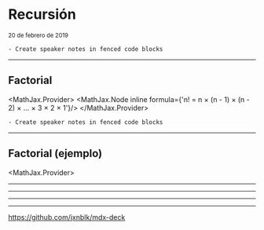 


<Head>
  <title>Recursión</title>
</Head>

# Recursión

<small>20 de febrero de 2019</small>

```notes
- Create speaker notes in fenced code blocks
```

---


## Factorial

<MathJax.Provider>
  <MathJax.Node inline formula={'n! = n × (n - 1) × (n - 2) × ... × 3 × 2 × 1'}/>
</MathJax.Provider>

```notes
- Create speaker notes in fenced code blocks
```

---


## Factorial (ejemplo)

<MathJax.Provider>
  <div><MathJax.Node inline formula={'5! = 5 × 4 × 3 × 2 × 1 = 120'}/></div>
  <Appear>
    <div><MathJax.Node inline formula={'5! = 5 × (4 × 3 × 2 × 1)'}/></div>
    <div><MathJax.Node inline formula={'5! = 5 × 4!'}/></div>
    <div><MathJax.Node inline formula={'5! = 5 × (4 × 3!)'}/></div>
    <div><MathJax.Node inline formula={'5! = 5 × (4 × (3 × 2!))'}/></div>
    <div><MathJax.Node inline formula={'5! = 5 × (4 × (3 × (2 × 1!)))'}/></div>
    <div><MathJax.Node inline formula={'5! = 5 × (4 × (3 × (2 × 1)))'}/></div>
    <div><MathJax.Node inline formula={'5! = 5 × 4 × 3 × 2 × 1 = 120'}/></div>
  </Appear>
</MathJax.Provider>

---



---



---



---

<https://github.com/jxnblk/mdx-deck>
